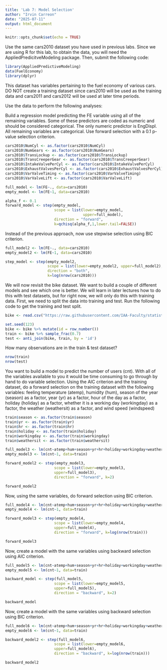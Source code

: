 ```yaml
---
title: 'Lab 7: Model Selection'
author: "Irvin Carreon"
date: "2025-07-11"
output: html_document
---
```


```r
knitr::opts_chunk$set(echo = TRUE)
```

Use the same cars2010 dataset you have used in previous labs. Since we are using R for this lab, to obtain the data, you will need the AppliedPredicitveModeling package. Then, submit the following code:
```r
library(AppliedPredictiveModeling)
data(FuelEconomy)
library(dplyr)
```

This dataset has variables pertaining to the fuel economy of various cars. DO NOT create a training dataset since cars2010 will be used as the training data and cars2011 and cars2012 will be used at later time periods.

Use the data to perform the following analyses:

Build a regression model predicting the FE variable using all of the remaining variables. Some of these predictors are coded as numeric and should be considered categorical. The only numeric predictor is EngDispl. All remaining variables are categorical. Use forward selection with a 0.1 p-value selection criterion.

```r
cars2010$NumCyl <- as.factor(cars2010$NumCyl)
cars2010$NumGears <- as.factor(cars2010$NumGears)
cars2010$TransLockup <- as.factor(cars2010$TransLockup)
cars2010$TransCreeperGear <- as.factor(cars2010$TransCreeperGear)
cars2010$IntakeValvePerCyl <- as.factor(cars2010$IntakeValvePerCyl)
cars2010$ExhaustValvesPerCyl <- as.factor(cars2010$ExhaustValvesPerCyl)
cars2010$VarValveTiming <- as.factor(cars2010$VarValveTiming)
cars2010$VarValveLift <- as.factor(cars2010$VarValveLift)
```


```r
full_model <- lm(FE~., data=cars2010)
empty_model <- lm(FE~1, data=cars2010)

alpha_f <- 0.1
forward_model <- step(empty_model,
                      scope = list(lower=empty_model,
                                   upper=full_model),
                      direction = "forward",
                      k=qchisq(alpha_f,1,lower.tail=FALSE))
```
Instead of the previous approach, now use stepwise selection using BIC criterion.
```r
full_model2 <- lm(FE~., data=cars2010)
empty_model2 <- lm(FE~1, data=cars2010)

step_model <- step(empty_model2,
                   scope = list(lower=empty_model2, upper=full_model2),
                   direction = "both",
                   k=log(nrow(cars2010)))
```
We will now revisit the bike dataset. We want to build a couple of different models and see which one is better. We will learn in later lectures how to do this with test datasets, but for right now, we will only do this with training data. First, we need to split the data into training and test. Run the following code to get the training and test split.
```r
bike <- read.csv("https://raw.githubusercontent.com/IAA-Faculty/statistical_foundations/refs/heads/master/bike.csv")
```

```r
set.seed(123)
bike <- bike %>% mutate(id = row_number())
train <- bike %>% sample_frac(0.7)
test <- anti_join(bike, train, by = 'id')
```

How many observations are in the train & test dataset?

```r
nrow(train)
nrow(test)
```

You want to build a model to predict the number of users (cnt). With all of the variables available to you it would be time consuming to go through by hand to do variable selection. Using the AIC criterion and the training dataset, do a forward selection on the training dataset with the following variables: feeling temperature (atemp), humidity (hum), season of the year (season) as a factor, year (yr) as a factor, hour of the day as a factor, holiday (holiday) as a factor, whether it is a working day (workingday) as a factor, the weather (weathersit) as a factor, and wind speed (windspeed)
```r
train$season <- as.factor(train$season)
train$yr <- as.factor(train$yr)
train$hr <- as.factor(train$hr)
train$holiday <- as.factor(train$holiday)
train$workingday <- as.factor(train$workingday)
train$weathersit <- as.factor(train$weathersit)
```

```r
full_model3 <- lm(cnt~atemp+hum+season+yr+hr+holiday+workingday+weathersit+windspeed, data=train)
empty_model3 <- lm(cnt~1, data=train)

forward_model2 <- step(empty_model3,
                      scope = list(lower=empty_model3,
                      upper=full_model3),
                      direction = "forward", k=2)

forward_model2
```
Now, using the same variables, do forward selection using BIC criterion. 
```r
full_model4 <- lm(cnt~atemp+hum+season+yr+hr+holiday+workingday+weathersit+windspeed, data=train)
empty_model4 <- lm(cnt~1, data=train)

forward_model3 <- step(empty_model4,
                      scope = list(lower=empty_model4,
                      upper=full_model4),
                      direction = "forward", k=log(nrow(train)))

forward_model3
```
Now, create a model with the same variables using backward selection using AIC criterion.

```r
full_model5 <- lm(cnt~atemp+hum+season+yr+hr+holiday+workingday+weathersit+windspeed, data=train)
empty_model5 <- lm(cnt~1, data=train)

backward_model <- step(full_model5,
                      scope = list(lower=empty_model5,
                      upper=full_model5),
                      direction = "backward", k=2)

backward_model

```
Now, create a model with the same variables using backward selection using BIC criterion.

```r
full_model6 <- lm(cnt~atemp+hum+season+yr+hr+holiday+workingday+weathersit+windspeed, data=train)
empty_model6 <- lm(cnt~1, data=train)

backward_model2 <- step(full_model6,
                      scope = list(lower=empty_model6,
                      upper=full_model6),
                      direction = "backward", k=log(nrow(train)))

backward_model2

```

